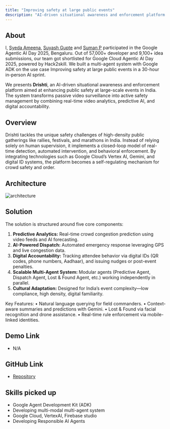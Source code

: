 ```yaml
---
title: "Improving safety at large public events"
description: "AI-driven situational awareness and enforcement platform aimed at enhancing public safety at large-scale events in India"
---
```


## About

I, [Syeda Ameena](https://www.linkedin.com/in/ACoAABlxeyQBmxF7plsCES1WddjWf9IR7VM1-Ig?lipi=urn%3Ali%3Apage%3Ad_flagship3_detail_base%3BP4S%2FZUdHQqGTsMmg5EThKQ%3D%3D), [Suyash Gupte](https://www.linkedin.com/in/suyash-gupte-16910917b/?lipi=urn%3Ali%3Apage%3Ad_flagship3_profile_view_base_recent_activity_content_view%3BFOGe%2FEmbTO2377SlgufPkQ%3D%3D) and [Suman P](https://www.linkedin.com/in/ACoAADOmyrIBFlCQ1GpRV2yDBnVvZYknjJ5fktI?lipi=urn%3Ali%3Apage%3Ad_flagship3_detail_base%3BP4S%2FZUdHQqGTsMmg5EThKQ%3D%3D) participated in the Google Agentic AI Day 2025, Bengaluru.
Out of 57,000+ developer and 9,100+ idea submissions, our team got shortlisted for Google Cloud Agentic Al Day 2025, powered by Hack2skill. We built a multi-agent system with Google ADK on the use case Improving safety at large public events in a 30-hour in-person Al sprint.

We presents **Drishti**, an AI-driven situational awareness and enforcement platform aimed at enhancing public safety at large-scale events in India. The system transforms passive video surveillance into active safety management by combining real-time video analytics, predictive AI, and digital accountability.

## Overview

Drishti tackles the unique safety challenges of high-density public gatherings like rallies, festivals, and marathons in India. Instead of relying solely on human supervision, it implements a closed-loop model of real-time detection, automated intervention, and behavioral enforcement. By integrating technologies such as Google Cloud’s Vertex AI, Gemini, and digital ID systems, the platform becomes a self-regulating mechanism for crowd safety and order.

## Architecture

![architecture](/images/agentic-ai-day.png)

## Solution

The solution is structured around five core components:
1.	**Predictive Analytics:** Real-time crowd congestion prediction using video feeds and AI forecasting.
2.	**AI-Powered Dispatch:** Automated emergency response leveraging GPS and live congestion data.
3.	**Digital Accountability:** Tracking attendee behavior via digital IDs (QR codes, phone numbers, Aadhaar), and issuing nudges or post-event penalties.
4.	**Scalable Multi-Agent System:** Modular agents (Predictive Agent, Dispatch Agent, Lost & Found Agent, etc.) working independently in parallel.
5.	**Cultural Adaptation:** Designed for India’s event complexity—low compliance, high density, digital familiarity.

Key Features:
•	Natural language querying for field commanders.
•	Context-aware summaries and predictions with Gemini.
•	Lost & Found via facial recognition and drone assistance.
•	Real-time rule enforcement via mobile-linked identities.

## Demo Link

- N/A

## GitHub Link

- [Repository](https://github.com/manojjahgirdar/google-agentic-ai-day)

## Skills picked up

- Google Agent Development Kit (ADK)
- Developing multi-modal multi-agent system
- Google Cloud, VertexAI, Firebase studio
- Developing Responsible AI Agents
